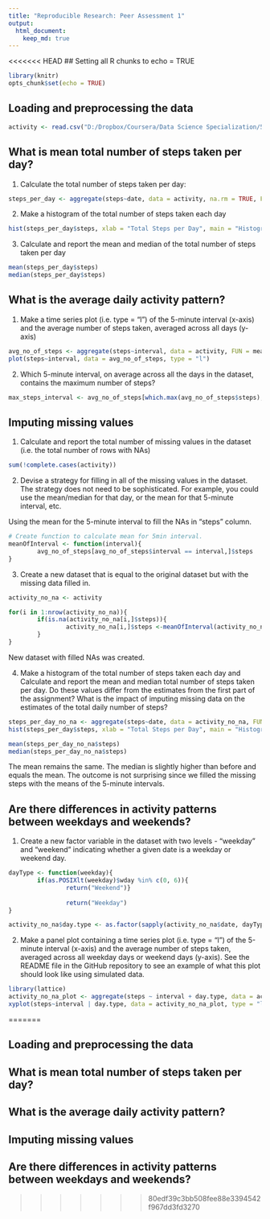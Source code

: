 ```yaml
---
title: "Reproducible Research: Peer Assessment 1"
output: 
  html_document:
    keep_md: true
---
```

<<<<<<< HEAD
## Setting all R chunks to echo = TRUE
```r
library(knitr)
opts_chunk$set(echo = TRUE)
```

## Loading and preprocessing the data

```r
activity <- read.csv("D:/Dropbox/Coursera/Data Science Specialization/5. Reproducible Research/Project1/git/RepData_PeerAssessment1/activity.csv", header = TRUE)
```

## What is mean total number of steps taken per day?
1. Calculate the total number of steps taken per day:
```r
steps_per_day <- aggregate(steps~date, data = activity, na.rm = TRUE, FUN = sum)

```

2. Make a histogram of the total number of steps taken each day
```r
hist(steps_per_day$steps, xlab = "Total Steps per Day", main = "Histogram of Steps per Day")

```

3. Calculate and report the mean and median of the total number of steps taken per day
```r
mean(steps_per_day$steps)
median(steps_per_day$steps)

```

## What is the average daily activity pattern?
1. Make a time series plot (i.e. type = "l") of the 5-minute interval (x-axis) and the average number of steps taken, averaged across all days (y-axis)

```r
avg_no_of_steps <- aggregate(steps~interval, data = activity, FUN = mean, na.rm = TRUE)
plot(steps~interval, data = avg_no_of_steps, type = "l")

```

2. Which 5-minute interval, on average across all the days in the dataset, contains the maximum number of steps?
```r
max_steps_interval <- avg_no_of_steps[which.max(avg_no_of_steps$steps),]$interval

```


## Imputing missing values
1. Calculate and report the total number of missing values in the dataset (i.e. the total number of rows with NAs)
```r
sum(!complete.cases(activity))

```

2. Devise a strategy for filling in all of the missing values in the dataset. The strategy does not need to be sophisticated. For example, you could use the mean/median for that day, or the mean for that 5-minute interval, etc.

Using the mean for the 5-minute interval to fill the NAs in "steps" column.

```r
# Create function to calculate mean for 5min interval.
meanOfInterval <- function(interval){
        avg_no_of_steps[avg_no_of_steps$interval == interval,]$steps
}

```


3. Create a new dataset that is equal to the original dataset but with the missing data filled in.

```r
activity_no_na <- activity

for(i in 1:nrow(activity_no_na)){
        if(is.na(activity_no_na[i,]$steps)){
                activity_no_na[i,]$steps <-meanOfInterval(activity_no_na[i,]$interval)
        }
}

```
New dataset with filled NAs was created.


4. Make a histogram of the total number of steps taken each day and Calculate and report the mean and median total number of steps taken per day. Do these values differ from the estimates from the first part of the assignment? What is the impact of imputing missing data on the estimates of the total daily number of steps?

```r
steps_per_day_no_na <- aggregate(steps~date, data = activity_no_na, FUN = sum)
hist(steps_per_day$steps, xlab = "Total Steps per Day", main = "Histogram of Steps per Day with Imputed NAs")

mean(steps_per_day_no_na$steps)
median(steps_per_day_no_na$steps)

```
The mean remains the same. 
The median is slightly higher than before and equals the mean.
The outcome is not surprising since we filled the missing steps with the means of the 5-minute intervals. 


## Are there differences in activity patterns between weekdays and weekends?
1. Create a new factor variable in the dataset with two levels - "weekday" and "weekend" indicating whether a given date is a weekday or weekend day.


```r
dayType <- function(weekday){
        if(as.POSIXlt(weekday)$wday %in% c(0, 6)){
                return("Weekend")}
           
                return("Weekday")
}

activity_no_na$day.type <- as.factor(sapply(activity_no_na$date, dayType))

```

2. Make a panel plot containing a time series plot (i.e. type = "l") of the 5-minute interval (x-axis) and the average number of steps taken, averaged across all weekday days or weekend days (y-axis). See the README file in the GitHub repository to see an example of what this plot should look like using simulated data.
```r
library(lattice)
activity_no_na_plot <- aggregate(steps ~ interval + day.type, data = activity_no_na, FUN = mean)
xyplot(steps~interval | day.type, data = activity_no_na_plot, type = "l", aspect = 1/2, ylab = "Number of Steps", xlab = "Interval")

```



=======


## Loading and preprocessing the data



## What is mean total number of steps taken per day?



## What is the average daily activity pattern?



## Imputing missing values



## Are there differences in activity patterns between weekdays and weekends?
>>>>>>> 80edf39c3bb508fee88e3394542f967dd3fd3270
